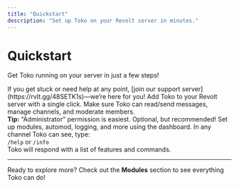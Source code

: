 ```yaml
---
title: "Quickstart"
description: "Set up Toko on your Revolt server in minutes."
---
```


# Quickstart

Get Toko running on your server in just a few steps!

<Info>
If you get stuck or need help at any point, [join our support server](https://rvlt.gg/48SETK1s)—we’re here for you!
</Info>

<CardGroup cols={2}>
  <Card
    title="1. Invite Toko"
    icon="plus"
    href="https://app.revolt.chat/bot/01JXB622CH7VDC0KFH1VVCC0NJ"
  >
    Add Toko to your Revolt server with a single click.
  </Card>
  <Card
    title="2. Set Permissions"
    icon="shield"
  >
    Make sure Toko can read/send messages, manage channels, and moderate members.<br/>
    <b>Tip:</b> “Administrator” permission is easiest.
  </Card>
  <Card
    title="3. Configure Toko"
    icon="gear"
    href="https://tokobot.xyz/dashboard"
  >
    Optional, but recommended! Set up modules, automod, logging, and more using the dashboard.
  </Card>
  <Card
    title="4. Try a Command"
    icon="terminal"
  >
    In any channel Toko can see, type:<br/>
    <code>/help</code> or <code>/info</code><br/>
    Toko will respond with a list of features and commands.
  </Card>
</CardGroup>

---

<Info>
Ready to explore more?  
Check out the <b>Modules</b> section to see everything Toko can do!
</Info>
